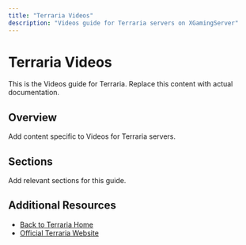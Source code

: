 ```yaml
---
title: "Terraria Videos"
description: "Videos guide for Terraria servers on XGamingServer"
---
```


# Terraria Videos

This is the Videos guide for Terraria. Replace this content with actual documentation.

## Overview

Add content specific to Videos for Terraria servers.

## Sections

Add relevant sections for this guide.

## Additional Resources

- [Back to Terraria Home](./index)
- [Official Terraria Website](https://example.com)
